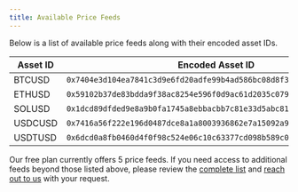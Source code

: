 ```yaml
---
title: Available Price Feeds
---
```


Below is a list of available price feeds along with their encoded asset IDs.

| Asset ID | Encoded Asset ID |
|----------|------------------|
| BTCUSD | `0x7404e3d104ea7841c3d9e6fd20adfe99b4ad586bc08d8f3bd3afef894cf184de` |
| ETHUSD | `0x59102b37de83bdda9f38ac8254e596f0d9ac61d2035c07936675e87342817160` |
| SOLUSD | `0x1dcd89dfded9e8a9b0fa1745a8ebbacbb7c81e33d5abc81616633206d932e837` |
| USDCUSD | `0x7416a56f222e196d0487dce8a1a8003936862e7a15092a91898d69fa8bce290c` |
| USDTUSD | `0x6dcd0a8fb0460d4f0f98c524e06c10c63377cd098b589c0b90314bfb55751558` |

Our free plan currently offers 5 price feeds. If you need access to additional feeds beyond those listed above, please review the [complete list](https://tally.so/r/w3f) and [reach out to us](https://tally.so/r/w3f) with your request.